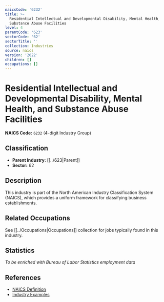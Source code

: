 ```yaml
---
naicsCode: '6232'
title: >-
  Residential Intellectual and Developmental Disability, Mental Health, and
  Substance Abuse Facilities
level: 4
parentCode: '623'
sectorCode: '62'
sectorTitle: ''
collection: Industries
source: naics
version: '2022'
children: []
occupations: []
---
```

# Residential Intellectual and Developmental Disability, Mental Health, and Substance Abuse Facilities

**NAICS Code:** `6232` (4-digit Industry Group)

## Classification

- **Parent Industry:** [[../623|Parent]]
- **Sector:** 62

## Description

This industry is part of the North American Industry Classification System (NAICS), which provides a uniform framework for classifying business establishments.

## Related Occupations

See [[../Occupations|Occupations]] collection for jobs typically found in this industry.

## Statistics

*To be enriched with Bureau of Labor Statistics employment data*

## References

- [NAICS Definition](https://www.census.gov/naics/)
- [Industry Examples](https://www.census.gov/naics/2022NAICS/)
